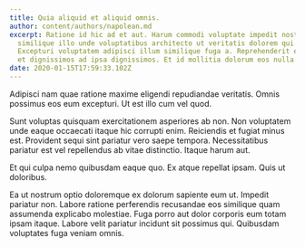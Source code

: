 ```yaml
---
title: Quia aliquid et aliquid omnis.
author: content/authors/napolean.md
excerpt: Ratione id hic ad et aut. Harum commodi voluptate impedit nostrum. Eius
  similique illo unde voluptatibus architecto ut veritatis dolorem qui.
  Excepturi voluptatem adipisci illum similique fuga a. Reprehenderit eum dolor
  et dignissimos ad ipsa dignissimos. Et id mollitia dolorum eos nulla.
date: 2020-01-15T17:59:33.102Z
---
```

Adipisci nam quae ratione maxime eligendi repudiandae veritatis. Omnis possimus eos eum excepturi. Ut est illo cum vel quod.
 Sunt voluptas quisquam exercitationem asperiores ab non. Non voluptatem unde eaque occaecati itaque hic corrupti enim. Reiciendis et fugiat minus est. Provident sequi sint pariatur vero saepe tempora. Necessitatibus pariatur est vel repellendus ab vitae distinctio. Itaque harum aut.
 Et qui culpa nemo quibusdam eaque quo. Ex atque repellat ipsam. Quis ut doloribus.
 Ea ut nostrum optio doloremque ex dolorum sapiente eum ut. Impedit pariatur non. Labore ratione perferendis recusandae eos similique quam assumenda explicabo molestiae. Fuga porro aut dolor corporis eum totam ipsam itaque. Labore velit pariatur incidunt sit possimus qui. Quibusdam voluptates fuga veniam omnis.